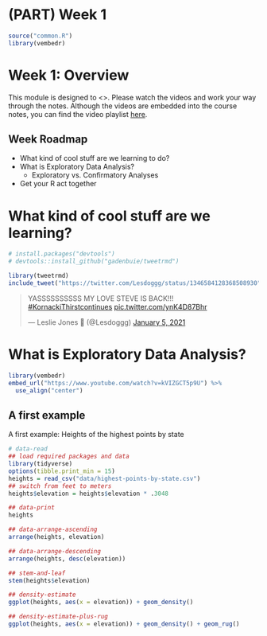 # (PART) Week 1 {-}

```r
source("common.R")
library(vembedr)
```
# Week 1: Overview  {-}

This module is designed to <>. Please watch the videos and work your way through the notes. Although the videos are embedded into the course notes, you can find the video playlist [here](). 

## Week Roadmap  {-}
- What kind of cool stuff are we learning to do?
- What is Exploratory Data Analysis?
	- Exploratory vs. Confirmatory Analyses
- Get your R act together



# What kind of cool stuff are we learning?

```r
# install.packages("devtools")
# devtools::install_github("gadenbuie/tweetrmd")

library(tweetrmd)
include_tweet("https://twitter.com/Lesdoggg/status/1346584128368508930")
```

<blockquote class="twitter-tweet"><p lang="en" dir="ltr">YASSSSSSSSSS MY LOVE STEVE IS BACK!!! <a href="https://twitter.com/hashtag/KornackiThirstcontinues?src=hash&amp;ref_src=twsrc%5Etfw">#KornackiThirstcontinues</a> <a href="https://t.co/ynK4D87Bhr">pic.twitter.com/ynK4D87Bhr</a></p>&mdash; Leslie Jones 🦋 (@Lesdoggg) <a href="https://twitter.com/Lesdoggg/status/1346584128368508930?ref_src=twsrc%5Etfw">January 5, 2021</a></blockquote> <script async src="https://platform.twitter.com/widgets.js" charset="utf-8"></script>

# What is Exploratory Data Analysis?

```r
library(vembedr)
embed_url("https://www.youtube.com/watch?v=kVIZGCT5p9U") %>%
  use_align("center")
```

## A first example

<!--Original content: https://jfukuyama.github.io/teaching/stat670/notes/lecture-1.R -->

A first example: Heights of the highest points by state

```r
# data-read
## load required packages and data
library(tidyverse)
options(tibble.print_min = 15)
heights = read_csv("data/highest-points-by-state.csv")
## switch from feet to meters
heights$elevation = heights$elevation * .3048

## data-print
heights

## data-arrange-ascending
arrange(heights, elevation)

## data-arrange-descending
arrange(heights, desc(elevation))

## stem-and-leaf
stem(heights$elevation)

## density-estimate
ggplot(heights, aes(x = elevation)) + geom_density()

## density-estimate-plus-rug
ggplot(heights, aes(x = elevation)) + geom_density() + geom_rug()

```

